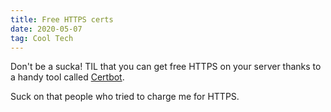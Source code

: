 ```yaml
---
title: Free HTTPS certs
date: 2020-05-07
tag: Cool Tech
---
```


Don't be a sucka! TIL that you can get free HTTPS on your server thanks to a
handy tool called [Certbot](https://certbot.eff.org/).

Suck on that people who tried to charge me for HTTPS.
